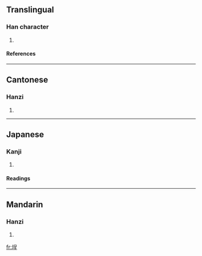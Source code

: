 ==Translingual==
===Han character===
{{Han char|rn=32|rad=土|as=07|sn=10|four=4611<sub>4</sub>|canj=土口竹土 (GRHG), 土口一土 (GRMG)}}
# {{defn|Han}}
====References====
{{Han ref|kx=0230.121|dkj=05150|hdz=10444.100|uh=57D5|ud=22485|bh=D14C|bd=53580}}
----
==Cantonese==
===Hanzi===
{{yue-hanzi|jyut=|y=ching4}}
# {{defn|Cantonese}}
----
==Japanese==
===Kanji===
{{ja-kanji|grade=|rs=土07}}
# {{defn|Japanese}} 
====Readings====
{{ja-readings|on=[[てい]] (tei)|kun=[[びん]] (bin)}}
----
==Mandarin==
===Hanzi===
{{cmn-hanzi|pin=[[chéng]] (cheng2), [[xuān]] (xuan1)|wg=ch'eng<sup>2</sup>, hsüan<sup>1</sup>}}
# {{defn|Mandarin}}

[[fr:埕]]